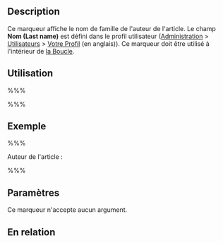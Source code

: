 {{French Header}}
== Description ==

Ce marqueur affiche le nom de famille de l'auteur de l'article. Le champ '''Nom (Last name)''' est défini dans le profil utilisateur ([[fr:Panneaux_Administration|Administration]] > [[fr:Panneaux_Administration#Votre_Profil|Utilisateurs]] > [[Your_Profile_SubPanel|Votre Profil]] (en anglais)). Ce marqueur doit être utilisé à l'intérieur de [[fr:La_Boucle|la Boucle]].

== Utilisation ==

%%% <?php the_author_lastname(); ?> %%%

== Exemple ==

%%% <p>Auteur de l'article :
<?php the_author_firstname(); ?> <?php the_author_lastname(); ?></p> %%%

== Paramètres ==

Ce marqueur n'accepte aucun argument.

== En relation ==

{{Auteur Marqueurs}}